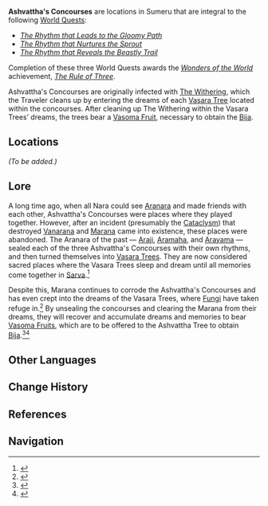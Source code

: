 {{Stub|Expand page (main description, lore, location images, etc.)}}
{{Terminology Infobox
|image        = Ashvattha's Concourse.png
|type         = Exploration
|region       = Sumeru
|subregion    = Dharma Forest
}}
'''Ashvattha's Concourses''' are locations in Sumeru that are integral to the following [[World Quest]]s:
* ''[[The Rhythm that Leads to the Gloomy Path]]''
* ''[[The Rhythm that Nurtures the Sprout]]''
* ''[[The Rhythm that Reveals the Beastly Trail]]''

Completion of these three World Quests awards the ''[[Wonders of the World]]'' achievement, ''[[The Rule of Three]]''.

Ashvattha's Concourses are originally infected with [[The Withering]], which the Traveler cleans up by entering the dreams of each [[Vasara Tree]] located within the concourses. After cleaning up The Withering within the Vasara Trees’ dreams, the trees bear a [[Vasoma Fruit]], necessary to obtain the [[Bija]].

==Locations==
''(To be added.)''

==Lore==
A long time ago, when all Nara could see [[Aranara]] and made friends with each other, Ashvattha's Concourses were places where they played together. However, after an incident (presumably the [[Cataclysm]]) that destroyed [[Vanarana]] and [[Marana]] came into existence, these places were abandoned. The Aranara of the past &mdash; [[Araji]], [[Aramaha]], and [[Arayama]] &mdash; sealed each of the three Ashvattha's Concourses with their own rhythms, and then turned themselves into [[Vasara Trees]]. They are now considered sacred places where the Vasara Trees sleep and dream until all memories come together in [[Sarva]].<ref>{{Ref/Quest|Encounter in the Woods}}</ref>

Despite this, Marana continues to corrode the Ashvattha's Concourses and has even crept into the dreams of the Vasara Trees, where [[Fungi]] have taken refuge in.<ref>{{Ref/Quest|The Rhythm that Reveals the Beastly Trail}}</ref> By unsealing the concourses and clearing the Marana from their dreams, they will recover and accumulate dreams and memories to bear [[Vasoma Fruit]]s, which are to be offered to the Ashvattha Tree to obtain [[Bija]].<ref>{{Ref/Quest|The World of Aranara}}</ref><ref>{{Ref/Quest|The Rhythm that Leads to the Gloomy Path}}</ref>

==Other Languages==
{{Other Languages
|en      = Ashvattha's Concourse
|zhs     = 觉树之堂
|zhs_rm  = Juéshù zhī Táng{{Assumed}}
|zht     = 覺樹之堂
|zht_rm  = Juéshù zhī Táng{{Assumed}}
|zh_tl   = 
|ja      = アシュヴァッタ堂
|ja_rm   = Ashuvatta-dou
|ja_tl   = 
|ko      = 아슈바타 전당
|ko_rm   = Asyubata Jeondang
|ko_tl   = Ashvattha Hall
|es      = Confluencia Ashvattha
|es_tl   = Ashvattha's Confluence
|fr      = Hall d'Ashvattha
|fr_tl   = Ashvattha Hall
|ru      = Зал Ашваттхи
|ru_tl   = Ashvattha Hall
|th      = โถง Ashvattha
|th_rm   = 
|th_tl   = 
|vi      = Sảnh Ashvattha
|vi_tl   = 
|de      = Halle des Ashvattha
|de_tl   = Ashvattha Hall
|id      = Ashvattha's Concourse
|pt      = Pavilhão Ashvattha
|pt_tl   = 
|tr      = 
|tr_tl   = 
|it      = 
|it_tl   = 
}}

==Change History==
{{Change History|3.0}}

==References==
{{Reflist}}

==Navigation==
{{Exploration Navbox|Sumeru}}